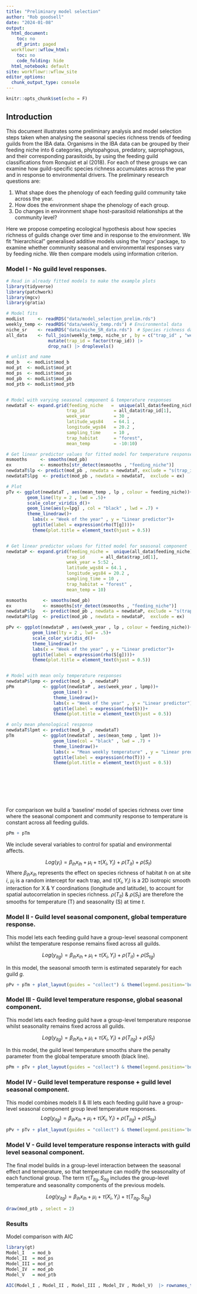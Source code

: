 ```yaml
---
title: "Preliminary model selection"
author: "Rob goodsell"
date: "2024-01-08"
output:
  html_document:
    toc: no
    df_print: paged
  workflowr::wflow_html:
    toc: no
    code_folding: hide
  html_notebook: default
site: workflowr::wflow_site
editor_options:
  chunk_output_type: console
---
```

```r
knitr::opts_chunk$set(echo = F)
```

## Introduction
This document illustrates some preliminary analysis and model selection steps taken when analysing the seasonal species richness trends of feeding guilds from the IBA data. Organisms in the IBA data can be grouped by their feeding niche into 6 categories, phytopahgous, predatory, saprophagous, and their corresponding parasitoids, by using the feeding guild classifications from Ronquist et al (2018). For each of these groups we can examine how guild-specific species richness accumulates across the year and in response to environmental drivers. The preliminary research questions are:

1. What shape does the phenology of each feeding guild community take across the year.
2. How does the environment shape the phenology of each group.
3. Do changes in environment shape host-parasitoid relationships at the community level?

Here we propose competing ecological hypothesis about how species richness of guilds change over time and in response to the environment. We fit "hierarchical" generalised additive models using the 'mgcv' package, to examine whether community seasonal and environmental responses vary by feeding niche. We then compare models using information criterion. 

### Model I - No guild level responses.

```r
# Read in already fitted models to make the example plots
library(tidyverse)
library(patchwork)
library(mgcv)
library(gratia)

# Model fits
modList     <- readRDS("data/model_selection_prelim.rds")
weekly_temp <- readRDS("data/weekly_temp.rds") # Environmental data
niche_sr    <- readRDS("data/niche_SR_data.rds")  # Species richness data by feeding niche
all_data    <- full_join(weekly_temp, niche_sr , by = c("trap_id" , "week_year")) |>
                mutate(trap_id = factor(trap_id)) |> 
                drop_na() |> droplevels()

# unlist and name
mod_b   <- modList$mod_b
mod_pt  <- modList$mod_pt
mod_ps  <- modList$mod_ps
mod_pb  <- modList$mod_pb
mod_ptb <- modList$mod_ptb 


# Model with varying seasonal component & temperature responses
newdataT <- expand.grid(feeding_niche   =  unique(all_data$feeding_niche), 
                       trap_id           = all_data$trap_id[1], 
                       week_year         = 30 , 
                       latitude_wgs84    = 64.1 , 
                       longitude_wgs84   = 20.2 , 
                       sampling_time     = 10 , 
                       trap_habitat      = "forest", 
                       mean_temp         = -10:10)

# Get linear predictor values for fitted model for temperature response
msmooths     <- smooths(mod_pb)
ex           <- msmooths[str_detect(msmooths , "feeding_niche")]
newdataT$lp <- predict(mod_pb , newdata = newdataT, exclude = "s(trap_id, bs ='re)", se.fit = TRUE)$fit
newdataT$lpg  <- predict(mod_pb , newdata = newdataT,  exclude = ex)

# Plot
pTv <- ggplot(newdataT , aes(mean_temp , lp , colour = feeding_niche))+
        geom_line(lty = 2 , lwd = .5)+
        scale_color_viridis_d()+
        geom_line(aes(y=lpg) , col = "black" , lwd = .7) + 
        theme_linedraw()+
          labs(x = "Week of the year" , y = "Linear predictor")+
          ggtitle(label = expression(rho(T[g])))+
          theme(plot.title = element_text(hjust = 0.5))


# Get linear predictor values for fitted model for seasonal component 
newdataP <- expand.grid(feeding_niche =  unique(all_data$feeding_niche), 
                       trap_id      = all_data$trap_id[1], 
                       week_year = 5:52 , 
                       latitude_wgs84 = 64.1 , 
                       longitude_wgs84 = 20.2 , 
                       sampling_time = 10 , 
                       trap_habitat = "forest" , 
                       mean_temp = 10)

msmooths      <- smooths(mod_pb)
ex            <- msmooths[str_detect(msmooths , "feeding_niche")]
newdataP$lp   <- predict(mod_pb , newdata = newdataP, exclude = "s(trap_id, bs ='re)", se.fit = TRUE)$fit
newdataP$lpg  <- predict(mod_pb , newdata = newdataP,  exclude = ex)

pPv <- ggplot(newdataP , aes(week_year , lp , colour = feeding_niche))+
          geom_line(lty = 2 , lwd = .5)+
          scale_color_viridis_d()+
          theme_linedraw()+
          labs(x = "Week of the year" , y = "Linear predictor")+
          ggtitle(label = expression(rho(S[g])))+
          theme(plot.title = element_text(hjust = 0.5))


# Model with mean only temperature responses
newdataP$lpmp <- predict(mod_b  , newdataP)
pPm           <- ggplot(newdataP , aes(week_year , lpmp))+
                  geom_line() + 
                  theme_linedraw()+ 
                  labs(x = "Week of the year" , y = "Linear predictor")+
                  ggtitle(label = expression(rho(S)))+
                  theme(plot.title = element_text(hjust = 0.5))

# only mean phenological response
newdataT$lpmt <- predict(mod_b  , newdataT)
pTm           <- ggplot(newdataT , aes(mean_temp , lpmt ))+
                  geom_line(col = "black" , lwd = .7) + 
                  theme_linedraw()+
                  labs(x = "Mean weekly temperature" , y = "Linear predictor")+
                  ggtitle(label = expression(rho(T))) +
                  theme(plot.title = element_text(hjust = 0.5))









```

For comparison we build a 'baseline' model of species richness over time where the seasonal component and community response to temperature is constant across all feeding guilds.

```r

pPm + pTm

```


We include several variables to control for spatial and environmental affects. 

$$ Log(y_{i}) = \beta_{ih} x_{ih}  + \mu_{i} + \tau(X_i, Y_i) + \rho(T_{it}) + \rho(S_{t}) $$ 
Where $\beta_{ih} x_{ih}$ represents the effect on species richness of habitat *h* on at site *i*, $\mu_{i}$ is a random intercept for each trap, and $\tau(X_i, Y_i)$ is a 2D isotropic smooth interaction for X & Y coordinations (longitude and latitude), to account for spatial autocorrelation in species richness. $\rho(T_{it})$ & $\rho(S_{t})$ are therefore the smooths for temperature (T) and seasonality (S) at time *t*. 

### Model II - Guild level seasonal component, global temperature response.

This model lets each feeding guild have a group-level seasonal component whilst the temperature response remains fixed across all guilds. 

$$ Log(y_{itg}) = \beta_{ih} x_{ih}  + \mu_{i} + \tau(X_i, Y_i) + \rho(T_{it}) + \rho(S_{tg}) $$ 

In this model, the seasonal smooth term is estimated separately for each guild *g*. 

```r


pPv + pTm + plot_layout(guides = "collect") & theme(legend.position='bottom')


```


### Model III - Guild level temperature response, global seasonal component.

This model lets each feeding guild have a group-level temperature response whilst seasonality remains fixed across all guilds. 

$$ Log(y_{itg}) = \beta_{ih} x_{ih}  + \mu_{i} + \tau(X_i, Y_i) + \rho(T_{itg}) + \rho(S_{t}) $$ 

In this model, the guild level temperature smooths share the penalty parameter from the global temperature smooth (black line).

```r


pPm + pTv + plot_layout(guides = "collect") & theme(legend.position='bottom')


```

### Model IV - Guild level temperature response + guild level seasonal component.

This model combines models II & III lets each feeding guild have a group-level seasonal component group level temperature responses. 
$$ Log(y_{itg}) = \beta_{ih} x_{ih}  + \mu_{i} + \tau(X_i, Y_i) + \rho(T_{itg}) + \rho(S_{tg}) $$ 


```r


pPv + pTv + plot_layout(guides = "collect") & theme(legend.position='bottom')


```

### Model V - Guild level temperature response interacts with guild level seasonal component.

The final model builds in a group-level interaction between the seasonal effect and temperature, so that temperature can modify the seasonality of each functional group. The term $\tau(T_{itg} , S_{itg}$ includes the group-level temperature and seasonality components of the previous models.

$$ Log(y_{itg}) = \beta_{ih} x_{ih}  + \mu_{i} + \tau(X_i, Y_i) + \tau(T_{itg} , S_{itg})$$ 

```r

draw(mod_ptb , select = 2)

```


### Results
Model comparison with AIC
```r
library(gt)
Model_I   = mod_b
Model_II  = mod_ps
Model_III = mod_pt
Model_IV  = mod_pb 
Model_V   = mod_ptb

AIC(Model_I , Model_II , Model_III , Model_IV , Model_V)  |> rownames_to_column(var = "Model") |> gt()

```




